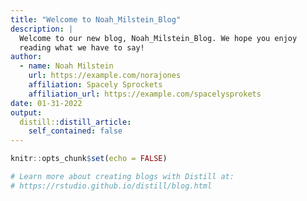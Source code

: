 ```yaml
---
title: "Welcome to Noah_Milstein_Blog"
description: |
  Welcome to our new blog, Noah_Milstein_Blog. We hope you enjoy 
  reading what we have to say!
author:
  - name: Noah Milstein 
    url: https://example.com/norajones
    affiliation: Spacely Sprockets
    affiliation_url: https://example.com/spacelysprokets
date: 01-31-2022
output:
  distill::distill_article:
    self_contained: false
---
```


```r
knitr::opts_chunk$set(echo = FALSE)

# Learn more about creating blogs with Distill at:
# https://rstudio.github.io/distill/blog.html

```



